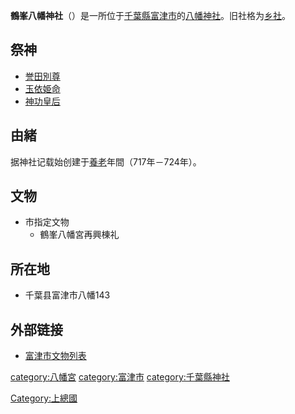 '''鶴峯八幡神社'''（{{lang-ja|鶴峯八幡神社}}）是一所位于[[千葉縣|千葉縣]][[富津市|富津市]]的[[八幡神社|八幡神社]]。旧社格为[[近代社格制度|乡社]]。

== 祭神 ==
* [[应神天皇|誉田別尊]]
* [[玉依姬|玉依姫命]]
* [[神功皇后|神功皇后]]

== 由緒 ==
据神社记载始创建于[[養老_(日本年號)|養老]]年間（717年－724年）。<!--中世には[[武田氏#上総武田氏|上総武田氏]]、[[里見氏|里見氏]]の尊崇を受けた。-->

== 文物 ==
* 市指定文物
** 鶴峯八幡宮再興棟礼

== 所在地 ==
* 千葉县富津市八幡143

== 外部链接 ==
* [https://web.archive.org/web/20101228011241/http://www.city.futtsu.chiba.jp/kurashi/kyoiku/bunka.html 富津市文物列表]

<!--{{shinto-stub}}
{{Pref-stub|pref=千葉県}}

{{ウィキ座標度分秒|35|15|10.5|N|139|52|9.2|E|display=title|type:landmark_region:JP-12}}-->
{{默认排序:つるみねはちまんしんしや}}
[[category:八幡宮|category:八幡宮]]
[[category:富津市|category:富津市]]
[[category:千葉縣神社|category:千葉縣神社]]
[[Category:上總國|Category:上總國]]